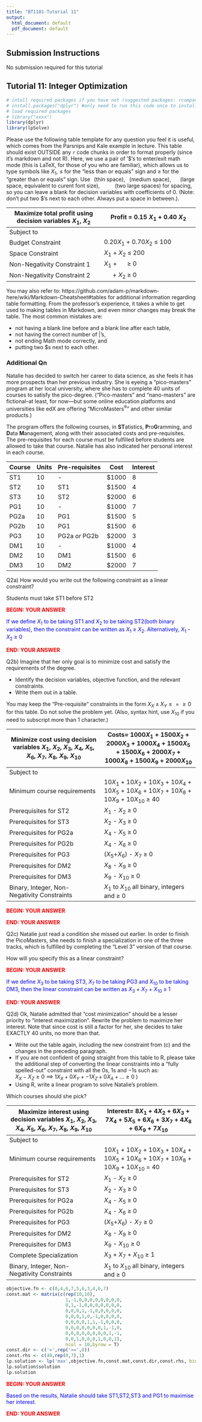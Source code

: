 ```yaml
---
title: "BT1101-Tutorial 11"
output:
  html_document: default
  pdf_document: default
---
```


## Submission Instructions

No submission required for this tutorial

## Tutorial 11: Integer Optimization

```r
# intall required packages if you have not (suggested packages: rcompanion, rstatix, Rmisc, dplyr, tidyr, rpivotTable, knitr, psych)
# install.packages("dplyr") #only need to run this code once to install the package
# load required packages 
# library("xxxx")
library(dplyr)
library(lpSolve)
```


Please use the following table template for any question you feel it is useful, which comes from the Parsnips and Kale example in lecture. This table should exist OUTSIDE any `r` code chunks in order to format properly (since it's markdown and not R). Here, we use a pair of '\$'s to enter/exit math mode (this is LaTeX, for those of you who are familiar), which allows us to type symbols like $X_1$, $\leq$ for the "less than or equals" sign and $\geq$ for the "greater than or equals" sign. Use $\,$ (thin space), $\;$ (medium space), $\quad$ (large space, equivalent to curent font size), $\qquad$ (two large spaces) for spacing, so you can leave a blank for decision variables with coefficients of 0. 
(Note: don't put two \$'s next to each other. Always put a space in between.). 

Maximize total profit using decision variables $X_1$, $X_2$ | Profit = 0.15 $X_1$ + 0.40 $X_2$
--- | --- 
Subject to |  
Budget Constraint | 0.20$X_1$ + 0.70$X_2$ $\leq$ 100
Space Constraint | $X_1$ + $X_2$ $\leq$ 200
Non-Negativity Constraint 1 | $X_1$ + $\quad$ $\geq$ 0
Non-Negativity Constraint 2 | $\quad$ + $X_2$ $\geq$ 0

You may also refer to: https://github.com/adam-p/markdown-here/wiki/Markdown-Cheatsheet#tables for additional information regarding table formatting. From the professor's experience, it takes a while to get used to making tables in Markdown, and even minor changes may break the table. The most common mistakes are: 

- not having a blank line before and a blank line after each table, 
- not having the correct number of \|'s, 
- not ending Math mode correctly, and 
- putting two \$s next to each other. 


### Additional Qn

Natalie has decided to switch her career to data science, as she feels it has more prospects than her previous industry. She is eyeing a "pico-masters" program at her local university, where she has to complete 40 units of courses to satisfy the pico-degree. ("Pico-masters" and "nano-masters" are fictional--at least, for now---but some online education platforms and universities like edX are offering "MicroMasters<sup>&reg;</sup>" and other similar products.)

The program offers the following courses, in **ST**atistics, **P**ro**G**ramming, and **D**ata **M**anagement, along with their associated costs and pre-requisites. The pre-requisites for each course must be fulfilled before students are allowed to take that course. Natalie has also indicated her personal interest in each course.


Course | Units | Pre-requisites | Cost | Interest
--- | --- | --- | --- | ---
ST1 | 10 | - | \$1000 | 8 
ST2 | 10 | ST1 | \$1500 | 4 
ST3 | 10 | ST2 | \$2000 | 6 
PG1 | 10 | - | \$1000 | 7 
PG2a | 10 | PG1 | \$1500 | 5 
PG2b | 10 | PG1 | \$1500 | 6
PG3 | 10 | PG2a *or* PG2b | \$2000 | 3 
DM1 | 10 | - | \$1000 | 4
DM2 | 10 | DM1 | \$1500 | 6
DM3 | 10 | DM2 | \$2000 | 7



Q2a) How would you write out the following constraint as a linear constraint?

Students must take ST1 before ST2


<p style="color:red">**BEGIN: YOUR ANSWER**</p>

<p style="color:blue">
If we define $X_1$ to be taking ST1 and $X_2$ to be taking ST2(both binary variables), then the constraint can be written as $X_1$ $\geq$ $X_2$. Alternatively, $X_1$ - $X_2$ $\geq$ 0
</p>

<p style="color:red">**END: YOUR ANSWER**</p>


Q2b) Imagine that her only goal is to minimize cost and satisfy the requirements of the degree. 

- Identify the decision variables, objective function, and the relevant constraints. 
- Write them out in a table. 

You may keep the "Pre-requisite" constraints in the form $X_X \pm X_Y \leq = \geq 0$ for this table. Do not solve the problem yet. (Also, syntax hint, use $X_{10}$ if you need to subscript more than 1 character.)

Minimize cost using decision variables $X_1$, $X_2$, $X_3$, $X_4$, $X_5$, $X_6$, $X_7$, $X_8$, $X_9$, $X_10$| Costs= 1000$X_1$ + 1500$X_2$ + 2000$X_3$ + 1000$X_4$ + 1500$X_5$ + 1500$X_6$ + 2000$X_7$ + 1000$X_8$ + 1500$X_9$ +  2000$X_{10}$
--- | --- 
Subject to |  
Minimum course requirements | 10$X_1$ + 10$X_2$ + 10$X_3$ + 10$X_4$ + 10$X_5$ + 10$X_6$ + 10$X_7$ + 10$X_8$ + 10$X_9$ +  10$X_{10}$ $\geq$ 40
Prerequisites for ST2 | $X_1$ - $X_2$ $\geq$ 0
Prerequisites for ST3 | $X_2$ - $X_3$ $\geq$ 0
Prerequisites for PG2a | $X_4$ - $X_5$ $\geq$ 0
Prerequisites for PG2b | $X_4$ - $X_6$ $\geq$ 0
Prerequisites for PG3| ($X_5$+$X_6$) - $X_7$ $\geq$ 0
Prerequisites for DM2 | $X_8$ - $X_9$ $\geq$ 0
Prerequisites for DM3 | $X_9$ - $X_{10}$ $\geq$ 0
Binary, Integer, Non-Negativity Constraints | $X_1$ to $X_{10}$ all binary, integers and $\geq$ 0

<p style="color:red">**BEGIN: YOUR ANSWER**</p>

<p style="color:blue"> 

<p style="color:red">**END: YOUR ANSWER**</p>


Q2c) Natalie just read a condition she missed out earlier. In order to finish the PicoMasters, she needs to finish a specialization in one of the three tracks, which is fulfilled by completing the "Level 3" version of that course.

How will you specify this as a linear constraint?

<p style="color:red">**BEGIN: YOUR ANSWER**</p>

<p style="color:blue">
If we define $X_3$ to be taking ST3, $X_7$ to be taking PG3 and $X_{10}$ to be taking DM3, then the linear constraint can be written as $X_3$ + $X_7$ + $X_{10}$ $\geq$ 1
</p>

<p style="color:red">**END: YOUR ANSWER**</p>


Q2d) Ok, Natalie admitted that "cost minimization" should be a lesser priority to "interest maximization". Rewrite the problem to maximize her interest. Note that since cost is still a factor for her, she decides to take EXACTLY 40 units, no more than that.

- Write out the table again, including the new constraint from (c) and the changes in the preceding paragraph.
- If you are not confident of going straight from this table to R, please take the additional step of converting the linear constraints into a "fully spelled-out" constraint with all the $0$s, $1$s and $-1$s such as: <br> $X_X - X_Z \geq 0$ $\implies$ $1X_X + 0X_Y + -1 X_Z + 0 X_A + \ldots \geq 0$ )
- Using R, write a linear program to solve Natalie's problem. 


Which courses should she pick?

Maximize interest using decision variables $X_1$, $X_2$, $X_3$, $X_4$, $X_5$, $X_6$, $X_7$, $X_8$, $X_9$, $X_10$| Interest= 8$X_1$ + 4$X_2$ + 6$X_3$ + 7$X_4$ + 5$X_5$ + 6$X_6$ + 3$X_7$ + 4$X_8$ + 6$X_9$ + 7$X_{10}$
--- | --- 
Subject to |  
Minimum course requirements | 10$X_1$ + 10$X_2$ + 10$X_3$ + 10$X_4$ + 10$X_5$ + 10$X_6$ + 10$X_7$ + 10$X_8$ + 10$X_9$ +  10$X_{10}$ = 40
Prerequisites for ST2 | $X_1$ - $X_2$ $\geq$ 0
Prerequisites for ST3 | $X_2$ - $X_3$ $\geq$ 0
Prerequisites for PG2a | $X_4$ - $X_5$ $\geq$ 0
Prerequisites for PG2b | $X_4$ - $X_6$ $\geq$ 0
Prerequisites for PG3| ($X_5$+$X_6$) - $X_7$ $\geq$ 0
Prerequisites for DM2 | $X_8$ - $X_9$ $\geq$ 0
Prerequisites for DM3 | $X_9$ - $X_{10}$ $\geq$ 0
Complete Specialization | $X_3$ + $X_7$ + $X_{10}$ $\geq$ 1
Binary, Integer, Non-Negativity Constraints | $X_1$ to $X_{10}$ all binary, integers and $\geq$ 0

```r
objective.fn <- c(8,4,6,7,5,6,3,4,6,7)
const.mat <- matrix(c(rep(10,10),
                      1,-1,0,0,0,0,0,0,0,0,
                      0,1,-1,0,0,0,0,0,0,0,
                      0,0,0,1,-1,0,0,0,0,0,
                      0,0,0,1,0,-1,0,0,0,0,
                      0,0,0,0,1,1,-1,0,0,0,
                      0,0,0,0,0,0,0,1,-1,0,
                      0,0,0,0,0,0,0,0,1,-1,
                      0,0,1,0,0,0,1,0,0,1),
                      ncol = 10,byrow = T)
const.dir <- c('=',rep('>=',8))
const.rhs <- c(40,rep(0,7),1)
lp.solution <- lp('max',objective.fn,const.mat,const.dir,const.rhs, binary.vec = c(1:10))
lp.solution$solution
lp.solution


```

<p style="color:red">**BEGIN: YOUR ANSWER**</p>


<p style="color:blue">
Based on the results, Natalie should take ST1,ST2,ST3 and PG1 to maximise her interest.
</p>

<p style="color:red">**END: YOUR ANSWER**</p>




